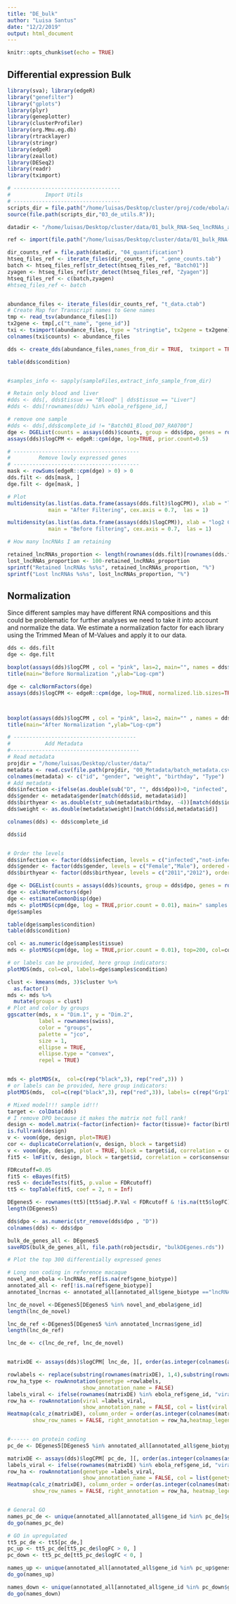 ```yaml
---
title: "DE_bulk"
author: "Luisa Santus"
date: "12/2/2019"
output: html_document
---
```


```r
knitr::opts_chunk$set(echo = TRUE)
```

## Differential expression Bulk 


```r
library(sva); library(edgeR)
library("genefilter")
library("gplots")
library(plyr)
library(geneplotter)
library(clusterProfiler)
library(org.Mmu.eg.db)
library(rtracklayer)
library(stringr)
library(edgeR)
library(zeallot)
library(DESeq2)
library(readr)
library(tximport)

# ----------------------------------
#           Import Utils 
# ----------------------------------
scripts_dir = file.path("/home/luisas/Desktop/cluster/proj/code/ebola/analysis/utils/")
source(file.path(scripts_dir,"03_de_utils.R"));

datadir <- "/home/luisas/Desktop/cluster/data/01_bulk_RNA-Seq_lncRNAs_annotation/"

ref <- import(file.path("/home/luisas/Desktop/cluster/data/01_bulk_RNA-Seq_lncRNAs_annotation/03_novel_lncRNAs_list/rheMac10_EBOV_and_novel_genenames.gtf"))

dir_counts_ref = file.path(datadir, "04_quantification")
htseq_files_ref <- iterate_files(dir_counts_ref, ".gene_counts.tab")
batch <- htseq_files_ref[str_detect(htseq_files_ref, "Batch01")]
zyagen <- htseq_files_ref[str_detect(htseq_files_ref, "Zyagen")]
htseq_files_ref <- c(batch,zyagen)
#htseq_files_ref <- batch


abundance_files <- iterate_files(dir_counts_ref, "t_data.ctab")
# Create Map for Transcript names to Gene names 
tmp <- read_tsv(abundance_files[1])
tx2gene <- tmp[,c("t_name", "gene_id")]
txi <- tximport(abundance_files, type = "stringtie", tx2gene = tx2gene)
colnames(txi$counts) <- abundance_files

dds <- create_dds(abundance_files,names_from_dir = TRUE,  tximport = TRUE, tx_obj = txi)

table(dds$condition)


#samples_info <- sapply(sampleFiles,extract_info_sample_from_dir)

# Retain only blood and liver
#dds <- dds[, dds$tissue == "Blood" | dds$tissue == "Liver"]
#dds <- dds[!rownames(dds) %in% ebola_ref$gene_id,]

# remove one sample
#dds <- dds[,dds$complete_id != "Batch01_Blood_D07_RA0700"]
dge <- DGEList(counts = assays(dds)$counts, group = dds$dpo, genes = rownames(dds), samples = colData(dds))
assays(dds)$logCPM <- edgeR::cpm(dge, log=TRUE, prior.count=0.5)
```

```r
# ----------------------------------------
#         Remove lowly expressed genes 
# ----------------------------------------
mask <- rowSums(edgeR::cpm(dge) > 0) > 0
dds.filt <- dds[mask, ]
dge.filt <- dge[mask, ]

# Plot 
multidensity(as.list(as.data.frame(assays(dds.filt)$logCPM)), xlab = "log2 CPM", legend = NULL,
             main = "After Filtering", cex.axis = 0.7,  las = 1)

multidensity(as.list(as.data.frame(assays(dds)$logCPM)), xlab = "log2 CPM", legend = NULL,
             main = "Before filtering", cex.axis = 0.7,  las = 1)

# How many lncRNAs I am retaining 

retained_lncRNAs_proportion <- length(rownames(dds.filt)[rownames(dds.filt) %in% lncRNAs_ref$gene_id])/length(unique(lncRNAs_ref$gene_id))*100
lost_lncRNAs_proportion <- 100-retained_lncRNAs_proportion
sprintf("Retained lncRNAs %s%s", retained_lncRNAs_proportion, "%")
sprintf("Lost lncRNAs %s%s", lost_lncRNAs_proportion, "%")

```

## Normalization

Since different samples may have different RNA compositions and this could be problematic for further analyses we need to take it into account and normalize the data.
We estimate a normalization factor for each library using the Trimmed Mean of M-Values and apply it to our data.

```r

dds <- dds.filt
dge <- dge.filt

boxplot(assays(dds)$logCPM , col = "pink", las=2, main="", names = dds$id)
title(main="Before Normalization ",ylab="Log-cpm")

dge <- calcNormFactors(dge) 
assays(dds)$logCPM <- edgeR::cpm(dge, log=TRUE, normalized.lib.sizes=TRUE, prior.count=0.25)



boxplot(assays(dds)$logCPM , col = "pink", las=2, main="" , names = dds$id)
title(main="After Normalization ",ylab="Log-cpm")

```

```r

# ---------------------------------------
#           Add Metadata
#-----------------------------------------
# Read metadata 
projdir = "/home/luisas/Desktop/cluster/data/"
metadata <- read.csv(file.path(projdir, "00_Metadata/batch_metadata.csv"), header = FALSE)
colnames(metadata) <- c("id", "gender", "weight", "birthday", "Type")
# Add metadata 
dds$infection <-ifelse(as.double(sub("D", "", dds$dpo))>0, "infected", "not-infected")
dds$gender <- metadata$gender[match(dds$id, metadata$id)]
dds$birthyear <- as.double(str_sub(metadata$birthday, -4))[match(dds$id,metadata$id)]
dds$weight <- as.double(metadata$weight)[match(dds$id,metadata$id)]

colnames(dds) <- dds$complete_id

dds$id


# Order the levels
dds$infection <- factor(dds$infection, levels = c("infected","not-infected"), ordered = TRUE )
dds$gender <- factor(dds$gender, levels = c("Female","Male"), ordered = TRUE )
dds$birthyear <- factor(dds$birthyear, levels = c("2011","2012"), ordered = TRUE )

dge <- DGEList(counts = assays(dds)$counts, group = dds$dpo, genes = rownames(dds), samples = colData(dds))
dge <- calcNormFactors(dge) 
dge <- estimateCommonDisp(dge)
mds <- plotMDS(cpm(dge, log = TRUE,prior.count = 0.01), main=" samples on genes CPM", top=50,  gene.selection="common",col=, labels=dge$samples$condition)
dge$samples

table(dge$samples$condition)
table(dds$condition)

col <- as.numeric(dge$samples$tissue)
mds <- plotMDS(cpm(dge, log = TRUE,prior.count = 0.01), top=200, col=col)

# or labels can be provided, here group indicators:
plotMDS(mds, col=col, labels=dge$samples$condition)
```

```r
clust <- kmeans(mds, 3)$cluster %>%
  as.factor()
mds <- mds %>%
  mutate(groups = clust)
# Plot and color by groups
ggscatter(mds, x = "Dim.1", y = "Dim.2", 
          label = rownames(swiss),
          color = "groups",
          palette = "jco",
          size = 1, 
          ellipse = TRUE,
          ellipse.type = "convex",
          repel = TRUE)


mds <- plotMDS(x,  col=c(rep("black",3), rep("red",3)) )
# or labels can be provided, here group indicators:
plotMDS(mds,  col=c(rep("black",3), rep("red",3)), labels= c(rep("Grp1",3), rep("Grp2",3)))
```




```r
# Mixed model!!! sample id!!!
target <- colData(dds)
# I remove DPO because it makes the matrix not full rank!
design <- model.matrix(~factor(infection)+ factor(tissue)+ factor(birthyear)+ factor(gender), target) 
is.fullrank(design)
v <- voom(dge, design, plot=TRUE)
cor <- duplicateCorrelation(v, design, block = target$id)
v <- voom(dge, design, plot = TRUE, block = target$id, correlation = cor$consensus)
fit5 <- lmFit(v, design, block = target$id, correlation = cor$consensus)

FDRcutoff=0.05
fit5 <- eBayes(fit5)
res5 <- decideTests(fit5, p.value = FDRcutoff)
tt5 <- topTable(fit5, coef = 2, n = Inf)

DEgenes5 <- rownames(tt5)[tt5$adj.P.Val < FDRcutoff & !is.na(tt5$logFC)]
length(DEgenes5)

dds$dpo <- as.numeric(str_remove(dds$dpo , "D"))
colnames(dds) <- dds$dpo 

bulk_de_genes_all <- DEgenes5
saveRDS(bulk_de_genes_all, file.path(robjectsdir, "bulkDEgenes.rds"))
```


```r
# Plot the top 300 differentially expressed genes 

# Long non coding in reference macaque 
novel_and_ebola <-lncRNAs_ref[is.na(ref$gene_biotype)]
annotated_all <- ref[!is.na(ref$gene_biotype)]
annotated_lncrnas <- annotated_all[annotated_all$gene_biotype =="lncRNA"]

lnc_de_novel <-DEgenes5[DEgenes5 %in% novel_and_ebola$gene_id]
length(lnc_de_novel)

lnc_de_ref <-DEgenes5[DEgenes5 %in% annotated_lncrnas$gene_id]
length(lnc_de_ref)

lnc_de <- c(lnc_de_ref, lnc_de_novel)


matrixDE <- assays(dds)$logCPM[ lnc_de, ][, order(as.integer(colnames(assay(dds)[ lnc_de, ])))]

rowlabels <- replace(substring(rownames(matrixDE), 1,4),substring(rownames(matrixDE), 1,4) %in% substr(ebola_ref$gene_id, 1,4), NA)
row_ha_type <- rowAnnotation(genetype =rowlabels,
                        show_annotation_name = FALSE)
labels_viral <- ifelse(rownames(matrixDE) %in% ebola_ref$gene_id, "viralRNA", "na")
row_ha <- rowAnnotation(viral =labels_viral,
                        show_annotation_name = FALSE, col = list(viral = c("na" = "white", viralRNA = "darkred")))
Heatmap(calc_z(matrixDE), column_order = order(as.integer(colnames(matrixDE))),
        show_row_names = FALSE, right_annotation = row_ha,heatmap_legend_param = list(title = "Z-Score"))


#------ on protein coding
pc_de <- DEgenes5[DEgenes5 %in% annotated_all[annotated_all$gene_biotype == "protein_coding",]$gene_id]

matrixDE <- assays(dds)$logCPM[ pc_de, ][, order(as.integer(colnames(assay(dds)[ pc_de, ])))]
labels_viral <- ifelse(rownames(matrixDE) %in% ebola_ref$gene_id, "viralRNA", "na")
row_ha <- rowAnnotation(genetype =labels_viral,
                        show_annotation_name = FALSE, col = list(genetype = c("na" = "white", viralRNA = "orange")))
Heatmap(calc_z(matrixDE), column_order = order(as.integer(colnames(matrixDE))),
        show_row_names = FALSE, right_annotation = row_ha, heatmap_legend_param = list(title = "Z-Score") )


# General GO 
names_pc_de <- unique(annotated_all[annotated_all$gene_id %in% pc_de]$gene_name)
do_go(names_pc_de)

# GO in upregulated 
tt5_pc_de <- tt5[pc_de,]
pc_up <- tt5_pc_de[tt5_pc_de$logFC > 0, ]
pc_down <- tt5_pc_de[tt5_pc_de$logFC < 0, ]

names_up <- unique(annotated_all[annotated_all$gene_id %in% pc_up$genes]$gene_name)
do_go(names_up)

names_down <- unique(annotated_all[annotated_all$gene_id %in% pc_down$genes]$gene_name)
do_go(names_down)

```














